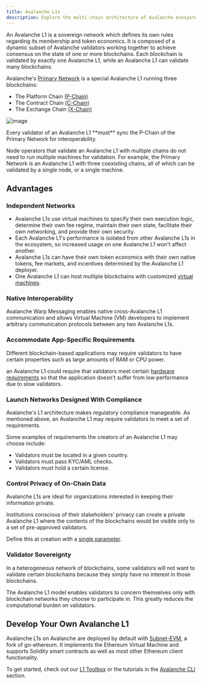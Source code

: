 ```yaml
---
title: Avalanche L1s
description: Explore the multi-chain architecture of Avalanche ecosystem.
---
```


An Avalanche L1 is a sovereign network which defines its own rules regarding its membership and token economics. It is composed of a dynamic subset of Avalanche validators working together to achieve consensus on the state of one or more blockchains. Each blockchain is validated by exactly one Avalanche L1, while an Avalanche L1 can validate many blockchains.

Avalanche's [Primary Network](/docs/quick-start/primary-network) is a special Avalanche L1 running three blockchains:

- The Platform Chain [(P-Chain)](/docs/quick-start/primary-network#p-chain)
- The Contract Chain [(C-Chain)](/docs/quick-start/primary-network#c-chain)
- The Exchange Chain [(X-Chain)](/docs/quick-start/primary-network#x-chain)

![image](/images/subnet1.png)

<Callout title="Note">
Every validator of an Avalanche L1 **must** sync the P-Chain of the Primary Network for interoperability.
</Callout>

Node operators that validate an Avalanche L1 with multiple chains do not need to run multiple machines for validation. For example, the Primary Network is an Avalanche L1 with three coexisting chains, all of which can be validated by a single node, or a single machine.

## Advantages

### Independent Networks

- Avalanche L1s use virtual machines to specify their own execution logic, determine their own fee regime, maintain their own state, facilitate their own networking, and provide their own security.
- Each Avalanche L1's performance is isolated from other Avalanche L1s in the ecosystem, so increased usage on one Avalanche L1 won't affect another.
- Avalanche L1s can have their own token economics with their own native tokens, fee markets, and incentives determined by the Avalanche L1 deployer.
- One Avalanche L1 can host multiple blockchains with customized [virtual machines](/docs/quick-start/virtual-machines).

### Native Interoperability

Avalanche Warp Messaging enables native cross-Avalanche L1 communication and allows Virtual Machine (VM) developers to implement arbitrary communication protocols between any two Avalanche L1s.

### Accommodate App-Specific Requirements

Different blockchain-based applications may require validators to have certain properties such as large amounts of RAM or CPU power.

an Avalanche L1 could require that validators meet certain [hardware requirements](/docs/nodes/run-a-node/manually#hardware-and-os-requirements) so that the application doesn't suffer from low performance due to slow validators.

### Launch Networks Designed With Compliance

Avalanche's L1 architecture makes regulatory compliance manageable. As mentioned above, an Avalanche L1 may require validators to meet a set of requirements.

Some examples of requirements the creators of an Avalanche L1 may choose include:

- Validators must be located in a given country.
- Validators must pass KYC/AML checks.
- Validators must hold a certain license.

### Control Privacy of On-Chain Data

Avalanche L1s are ideal for organizations interested in keeping their information private.

Institutions conscious of their stakeholders' privacy can create a private Avalanche L1 where the contents of the blockchains would be visible only to a set of pre-approved validators.

Define this at creation with a [single parameter](/docs/nodes/configure/avalanche-l1-configs#private-avalanche-l1).

### Validator Sovereignty

In a heterogeneous network of blockchains, some validators will not want to validate certain blockchains because they simply have no interest in those blockchains.

The Avalanche L1 model enables validators to concern themselves only with blockchain networks they choose to participate in. This greatly reduces the computational burden on validators.

## Develop Your Own Avalanche L1

Avalanche L1s on Avalanche are deployed by default with [Subnet-EVM](https://github.com/ava-labs/subnet-evm#subnet-evm), a fork of go-ethereum. It implements the Ethereum Virtual Machine and supports Solidity smart contracts as well as most other Ethereum client functionality.

To get started, check out our [L1 Toolbox](/tools/l1-toolbox) or the tutorials in the [Avalanche CLI](/docs/tooling/create-avalanche-l1) section.

